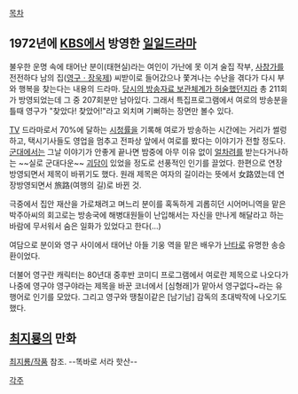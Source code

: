 [[목차]]
== 1972년에 [[KBS]]에서 방영한 [[일일드라마]] ==

불우한 운명 속에 태어난 분이(태현실)라는 여인이 가난에 못 이겨 술집 작부, [[사창가]]를 전전하다 남의 집([[영구]]ㆍ장욱제) 씨받이로 들어갔으나 쫓겨나는 수난을 겪다가 다시 부와 행복을 찾는다는 내용의 드라마. [http://blog.kbs.co.kr/_blog/PostContents.jsp?blogid=kbsblog&postno=40962 당시의 방송자료 보관체계가 허술했던지라] 총 211회가 방영되었는데 그 중 207회분만 남아있다. 그래서 특집프로그램에서 여로의 방송분을 틀때 영구가 "찾았다! 찾았어!"라고 외치며 기뻐하는 장면만 볼수 있다. 

[[TV]] 드라마로서 70%에 달하는 [[시청률]]을 기록해 여로가 방송하는 시간에는 거리가 썰렁하고, 택시기사들도 영업을 멈추고 전파상 앞에서 여로를 봤다는 이야기가 전할 정도다. [[군대]]에서는 그날 이야기가 안좋게 끝나면 밤중에 아무 이유 없이 [[얼차려]]를 받는다거나하는 ~~실로 군대다운~~ [[괴담]]이 있었을 정도로 선풍적인 인기를 끌었다. 한편으로 연장방영되면서 제목이 바뀌기도 했다. 원래 제목은 여자의 길이라는 뜻에서 女路였는데 연장방영되면서 旅路(여행의 길)로 바뀐 것.

극중에서 집안 재산을 가로채려고 며느리 분이를 혹독하게 괴롭히던 시어머니역을 맡은 박주아씨의 회고로는 방송국에 해병대원들이 난입해서는 자신을 만나게 해달라고 하는 바람에 무서워서 숨은 일화가 있었다고 한다(...)

여담으로 분이와 영구 사이에서 태어난 아들 기웅 역을 맡은 배우가 [[난타]]로 유명한 송승환이었다.

더불어 영구란 캐릭터는 80년대 중후반 코미디 프로그램에서 여로란 제목으로 나오다가 나중에 영구야 영구야라는 제목을 바꾼 코너에서 [심형래]가 맡아서 영구없다~라는 유행어로 인기를 모았다. 그리고 영구와 땡칠이같은 [남기남] 감독의 초대박작에 나오기도 했다.

== [[최지룡]]의 만화 ==
[[최지룡/작품]] 참조. --똑바로 서라 핫산--

[[각주]]
